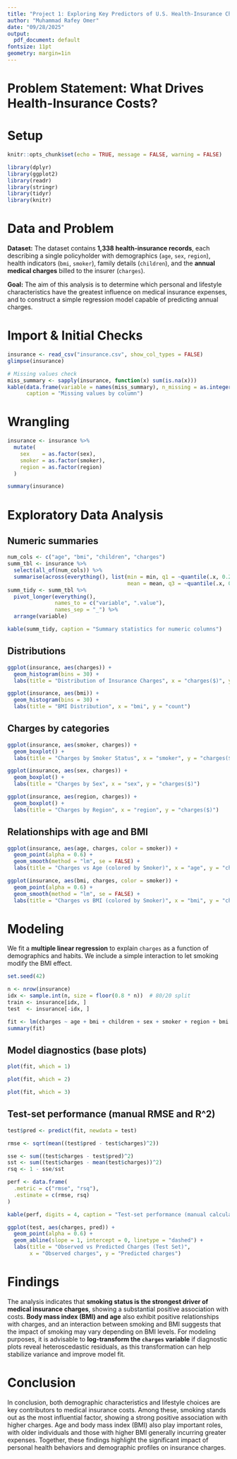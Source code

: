 ```yaml
---
title: "Project 1: Exploring Key Predictors of U.S. Health-Insurance Charges with Linear Regression"
author: "Muhammad Rafey Omer"
date: "09/28/2025"
output:
  pdf_document: default
fontsize: 11pt
geometry: margin=1in
---
```


# **Problem Statement:** What Drives Health-Insurance Costs?

# Setup

```r
knitr::opts_chunk$set(echo = TRUE, message = FALSE, warning = FALSE)
```

```r
library(dplyr)
library(ggplot2)
library(readr)
library(stringr)
library(tidyr)
library(knitr)
```

# Data and Problem

**Dataset:** The dataset contains **1,338 health-insurance records**, each describing a single policyholder with
demographics (`age`, `sex`, `region`), health indicators (`bmi`, `smoker`), family details (`children`),
and the **annual medical charges** billed to the insurer (`charges`).
  
**Goal:** The aim of this analysis is to determine which personal and lifestyle characteristics have the greatest influence on medical insurance expenses, and to construct a simple regression model capable of predicting annual charges.

# Import & Initial Checks

```r
insurance <- read_csv("insurance.csv", show_col_types = FALSE)
glimpse(insurance)

# Missing values check
miss_summary <- sapply(insurance, function(x) sum(is.na(x)))
kable(data.frame(variable = names(miss_summary), n_missing = as.integer(miss_summary)),
      caption = "Missing values by column")
```

# Wrangling

```r
insurance <- insurance %>%
  mutate(
    sex    = as.factor(sex),
    smoker = as.factor(smoker),
    region = as.factor(region)
  )

summary(insurance)
```

# Exploratory Data Analysis

## Numeric summaries

```r
num_cols <- c("age", "bmi", "children", "charges")
summ_tbl <- insurance %>%
  select(all_of(num_cols)) %>%
  summarise(across(everything(), list(min = min, q1 = ~quantile(.x, 0.25), median = median,
                                      mean = mean, q3 = ~quantile(.x, 0.75), max = max)))
summ_tidy <- summ_tbl %>%
  pivot_longer(everything(),
               names_to = c("variable", ".value"),
               names_sep = "_") %>%
  arrange(variable)

kable(summ_tidy, caption = "Summary statistics for numeric columns")
```

## Distributions

```r
ggplot(insurance, aes(charges)) +
  geom_histogram(bins = 30) +
  labs(title = "Distribution of Insurance Charges", x = "charges($)", y = "count")
```

```r
ggplot(insurance, aes(bmi)) +
  geom_histogram(bins = 30) +
  labs(title = "BMI Distribution", x = "bmi", y = "count")
```

## Charges by categories

```r
ggplot(insurance, aes(smoker, charges)) +
  geom_boxplot() +
  labs(title = "Charges by Smoker Status", x = "smoker", y = "charges($)")
```

```r
ggplot(insurance, aes(sex, charges)) +
  geom_boxplot() +
  labs(title = "Charges by Sex", x = "sex", y = "charges($)")
```

```r
ggplot(insurance, aes(region, charges)) +
  geom_boxplot() +
  labs(title = "Charges by Region", x = "region", y = "charges($)")
```

## Relationships with age and BMI

```r
ggplot(insurance, aes(age, charges, color = smoker)) +
  geom_point(alpha = 0.6) +
  geom_smooth(method = "lm", se = FALSE) +
  labs(title = "Charges vs Age (colored by Smoker)", x = "age", y = "charges($)")
```

```r
ggplot(insurance, aes(bmi, charges, color = smoker)) +
  geom_point(alpha = 0.6) +
  geom_smooth(method = "lm", se = FALSE) +
  labs(title = "Charges vs BMI (colored by Smoker)", x = "bmi", y = "charges($)")
```

# Modeling

We fit a **multiple linear regression** to explain `charges` as a function of demographics and habits.
We include a simple interaction to let smoking modify the BMI effect.

```r
set.seed(42)

n <- nrow(insurance)
idx <- sample.int(n, size = floor(0.8 * n))  # 80/20 split
train <- insurance[idx, ]
test  <- insurance[-idx, ]
```

```r
fit <- lm(charges ~ age + bmi + children + sex + smoker + region + bmi:smoker, data = train)
summary(fit)
```
## Model diagnostics (base plots)

```r
plot(fit, which = 1)
```

```r
plot(fit, which = 2)
```

```r
plot(fit, which = 3)
```

## Test-set performance (manual RMSE and R^2)

```r
test$pred <- predict(fit, newdata = test)

rmse <- sqrt(mean((test$pred - test$charges)^2))

sse <- sum((test$charges - test$pred)^2)
sst <- sum((test$charges - mean(test$charges))^2)
rsq <- 1 - sse/sst

perf <- data.frame(
  .metric = c("rmse", "rsq"),
  .estimate = c(rmse, rsq)
)

kable(perf, digits = 4, caption = "Test-set performance (manual calculation)")
```

```r
ggplot(test, aes(charges, pred)) +
  geom_point(alpha = 0.6) +
  geom_abline(slope = 1, intercept = 0, linetype = "dashed") +
  labs(title = "Observed vs Predicted Charges (Test Set)",
       x = "Observed charges", y = "Predicted charges")
```

# Findings
The analysis indicates that **smoking status is the strongest driver of medical insurance charges**, showing a substantial positive association with costs. **Body mass index (BMI) and age** also exhibit positive relationships with charges, and an interaction between smoking and BMI suggests that the impact of smoking may vary depending on BMI levels. For modeling purposes, it is advisable to **log-transform the `charges` variable** if diagnostic plots reveal heteroscedastic residuals, as this transformation can help stabilize variance and improve model fit.

# Conclusion
In conclusion, both demographic characteristics and lifestyle choices are key contributors to medical insurance costs. Among these, smoking stands out as the most influential factor, showing a strong positive association with higher charges. Age and body mass index (BMI) also play important roles, with older individuals and those with higher BMI generally incurring greater expenses. Together, these findings highlight the significant impact of personal health behaviors and demographic profiles on insurance charges.

